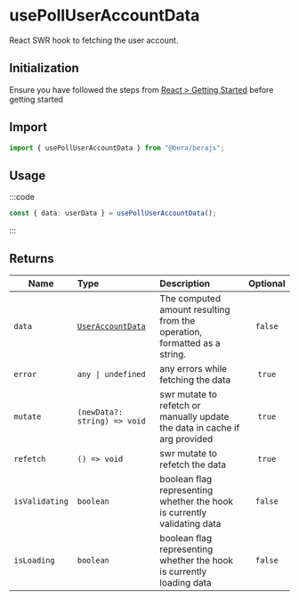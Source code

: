 # usePollUserAccountData

React SWR hook to fetching the user account.

## Initialization

Ensure you have followed the steps from [React > Getting Started](/react/getting-started) before getting started

## Import

```ts
import { usePollUserAccountData } from "@bera/berajs";
```

## Usage

:::code

```ts [exmaple.ts]
const { data: userData } = usePollUserAccountData();
```

:::

## Returns

| Name           | Type                                        | Description                                                                | Optional |
| -------------- | :------------------------------------------ | :------------------------------------------------------------------------- | :------: |
| `data`         | [`UserAccountData`](/types/UserAccountData) | The computed amount resulting from the operation, formatted as a string.   | `false`  |
| `error`        | `any \| undefined`                          | any errors while fetching the data                                         |  `true`  |
| `mutate`       | `(newData?: string) => void`                | swr mutate to refetch or manually update the data in cache if arg provided |  `true`  |
| `refetch`      | `() => void`                                | swr mutate to refetch the data                                             |  `true`  |
| `isValidating` | `boolean`                                   | boolean flag representing whether the hook is currently validating data    | `false`  |
| `isLoading`    | `boolean`                                   | boolean flag representing whether the hook is currently loading data       | `false`  |
